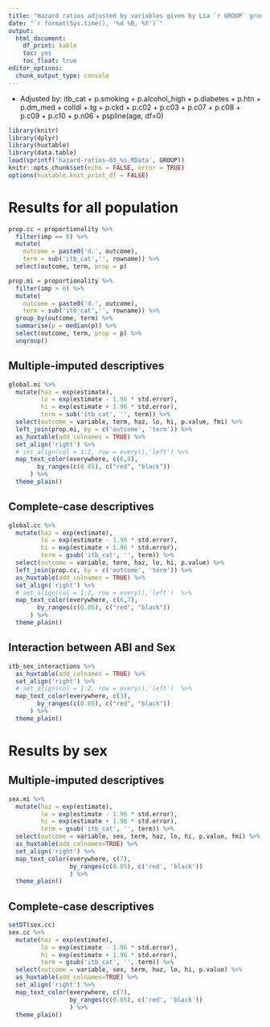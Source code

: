 ```yaml
---
title: "Hazard ratios adjusted by variables given by Lia `r GROUP` group"
date: "`r format(Sys.time(), '%d %B, %Y')`"
output: 
  html_document: 
    df_print: kable
    toc: yes
    toc_float: true
editor_options: 
  chunk_output_type: console
---
```


* Adjusted by: itb_cat + p.smoking + p.alcohol_high + p.diabetes + p.htn + p.dm_med + colldl + tg + p.ckd + 
               p.c02 + p.c03 + p.c07 + p.c08 + p.c09 + p.c10 + p.n06 + pspline(age, df=0)
               
```r
library(knitr)
library(dplyr)
library(huxtable)
library(data.table)
load(sprintf('hazard-ratios-03_%s.RData', GROUP))
knitr::opts_chunk$set(echo = FALSE, error = TRUE)
options(huxtable.knit_print_df = FALSE)
```

# Results for all population

```r
prop.cc = proportionality %>% 
  filter(imp == 0) %>%
  mutate(
    outcome = paste0('d.', outcome),
    term = sub('itb_cat','', rowname)) %>%
  select(outcome, term, prop = p)

prop.mi = proportionality %>% 
  filter(imp > 0) %>%
  mutate(
    outcome = paste0('d.', outcome),
    term = sub('itb_cat','', rowname)) %>%
  group_by(outcome, term) %>%
  summarise(p = median(p)) %>%
  select(outcome, term, prop = p) %>%
  ungroup()
```

## Multiple-imputed descriptives

```r
global.mi %>%
  mutate(haz = exp(estimate),
         lo = exp(estimate - 1.96 * std.error),
         hi = exp(estimate + 1.96 * std.error),
         term = sub('itb_cat', '', term)) %>%
  select(outcome = variable, term, haz, lo, hi, p.value, fmi) %>%
  left_join(prop.mi, by = c('outcome', 'term')) %>%
  as_huxtable(add_colnames = TRUE) %>%
  set_align('right') %>%
  # set_align(col = 1:2, row = every(),'left') %>%
  map_text_color(everywhere, c(6,8), 
        by_ranges(c(0.05), c("red", "black"))
      ) %>%
  theme_plain() 
```

## Complete-case descriptives

```r
global.cc %>%
  mutate(haz = exp(estimate),
         lo = exp(estimate - 1.96 * std.error),
         hi = exp(estimate + 1.96 * std.error),
         term = gsub('itb_cat', '', term)) %>%
  select(outcome = variable, term, haz, lo, hi, p.value) %>%
  left_join(prop.cc, by = c('outcome', 'term')) %>%
  as_huxtable(add_colnames = TRUE) %>%
  set_align('right') %>%
  # set_align(col = 1:2, row = every(),'left')  %>%
  map_text_color(everywhere, c(6,7), 
        by_ranges(c(0.05), c("red", "black"))
      ) %>%
  theme_plain() 
```

## Interaction between ABI and Sex 

```r
itb_sex_interactions %>%
  as_huxtable(add_colnames = TRUE) %>%
  set_align('right') %>%
  # set_align(col = 1:2, row = every(),'left')  %>%
  map_text_color(everywhere, c(3), 
        by_ranges(c(0.05), c("red", "black"))
      ) %>%
  theme_plain() 
```

# Results by sex

## Multiple-imputed descriptives

```r
sex.mi %>%
  mutate(haz = exp(estimate),
         lo = exp(estimate - 1.96 * std.error),
         hi = exp(estimate + 1.96 * std.error),
         term = gsub('itb_cat', '', term)) %>%
  select(outcome = variable, sex, term, haz, lo, hi, p.value, fmi) %>% 
  as_huxtable(add_colnames=TRUE) %>% 
  set_align('right') %>% 
  map_text_color(everywhere, c(7),
                 by_ranges(c(0.05), c('red', 'black'))
                 ) %>% 
  theme_plain()
```

## Complete-case descriptives

```r
setDT(sex.cc)
sex.cc %>%
  mutate(haz = exp(estimate),
         lo = exp(estimate - 1.96 * std.error),
         hi = exp(estimate + 1.96 * std.error),
         term = gsub('itb_cat', '', term)) %>%
  select(outcome = variable, sex, term, haz, lo, hi, p.value) %>% 
  as_huxtable(add_colnames=TRUE) %>% 
  set_align('right') %>% 
  map_text_color(everywhere, c(7),
                 by_ranges(c(0.05), c('red', 'black'))
                 ) %>% 
  theme_plain()
```

